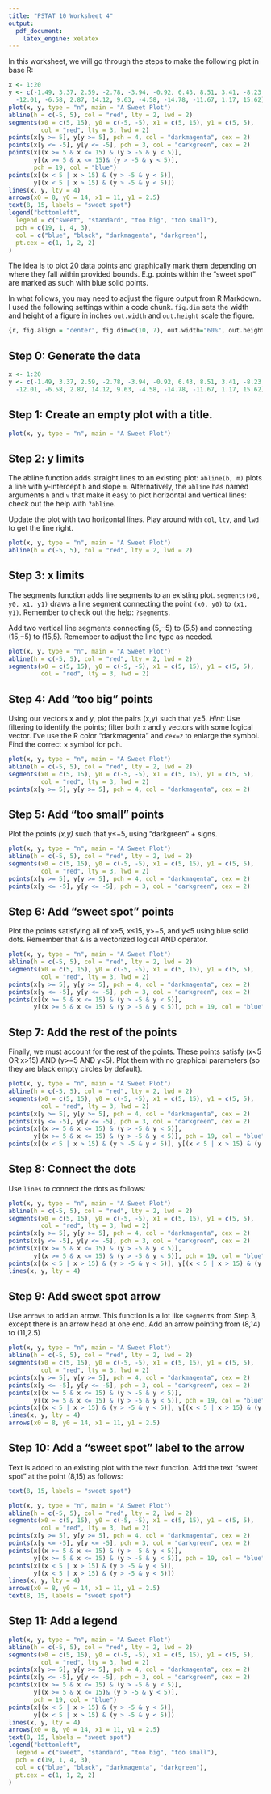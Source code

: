 ```yaml
---
title: "PSTAT 10 Worksheet 4"
output:
  pdf_document:
    latex_engine: xelatex
---
```


In this worksheet, we will go through the steps to make the following plot in base R:

```r
x <- 1:20
y <- c(-1.49, 3.37, 2.59, -2.78, -3.94, -0.92, 6.43, 8.51, 3.41, -8.23,
  -12.01, -6.58, 2.87, 14.12, 9.63, -4.58, -14.78, -11.67, 1.17, 15.62)
plot(x, y, type = "n", main = "A Sweet Plot")
abline(h = c(-5, 5), col = "red", lty = 2, lwd = 2)
segments(x0 = c(5, 15), y0 = c(-5, -5), x1 = c(5, 15), y1 = c(5, 5),
         col = "red", lty = 3, lwd = 2)
points(x[y >= 5], y[y >= 5], pch = 4, col = "darkmagenta", cex = 2)
points(x[y <= -5], y[y <= -5], pch = 3, col = "darkgreen", cex = 2)
points(x[(x >= 5 & x <= 15) & (y > -5 & y < 5)],
       y[(x >= 5 & x <= 15)& (y > -5 & y < 5)],
       pch = 19, col = "blue")
points(x[(x < 5 | x > 15) & (y > -5 & y < 5)],
       y[(x < 5 | x > 15) & (y > -5 & y < 5)])
lines(x, y, lty = 4)
arrows(x0 = 8, y0 = 14, x1 = 11, y1 = 2.5)
text(8, 15, labels = "sweet spot")
legend("bottomleft",
  legend = c("sweet", "standard", "too big", "too small"),
  pch = c(19, 1, 4, 3),
  col = c("blue", "black", "darkmagenta", "darkgreen"),
  pt.cex = c(1, 1, 2, 2)
)
```

The idea is to plot 20 data points and graphically mark them depending on where they fall within provided bounds. E.g. points within the “sweet spot” are marked as such with blue solid points.

In what follows, you may need to adjust the figure output from R Markdown. I used the following settings within a code chunk. `fig.dim` sets the width and height of a figure in inches `out.width` and `out.height` scale the figure.

```r
{r, fig.align = "center", fig.dim=c(10, 7), out.width="60%", out.height="60%"}
```

## Step 0: Generate the data

```r
x <- 1:20
y <- c(-1.49, 3.37, 2.59, -2.78, -3.94, -0.92, 6.43, 8.51, 3.41, -8.23,
  -12.01, -6.58, 2.87, 14.12, 9.63, -4.58, -14.78, -11.67, 1.17, 15.62)
```

## Step 1: Create an empty plot with a title.

```r
plot(x, y, type = "n", main = "A Sweet Plot")
```

## Step 2: y limits

The abline function adds straight lines to an existing plot: `abline(b, m)` plots a line with y-intercept `b` and slope `m`. Alternatively, the `abline` has named arguments `h` and `v` that make it easy to plot horizontal and vertical lines: check out the help with `?abline`.

Update the plot with two horizontal lines. Play around with `col`, `lty`, and `lwd` to get the line right.

```r
plot(x, y, type = "n", main = "A Sweet Plot")
abline(h = c(-5, 5), col = "red", lty = 2, lwd = 2)
```

## Step 3: x limits

The segments function adds line segments to an existing plot. `segments(x0, y0, x1, y1)` draws a line segment connecting the point `(x0, y0)` to `(x1, y1)`. Remember to check out the help: `?segments`.

Add two vertical line segments connecting (5,−5) to (5,5) and connecting (15,−5) to (15,5). Remember to adjust the line type as needed.

```r
plot(x, y, type = "n", main = "A Sweet Plot")
abline(h = c(-5, 5), col = "red", lty = 2, lwd = 2)
segments(x0 = c(5, 15), y0 = c(-5, -5), x1 = c(5, 15), y1 = c(5, 5),
         col = "red", lty = 3, lwd = 2)
```

## Step 4: Add “too big” points

Using our vectors x and y, plot the pairs (x,y) such that y≥5. *Hint:* Use filtering to identify the points; filter both `x` and `y` vectors with some logical vector. I’ve use the R color “darkmagenta” and `cex=2` to enlarge the symbol. Find the correct × symbol for pch.

```r
plot(x, y, type = "n", main = "A Sweet Plot")
abline(h = c(-5, 5), col = "red", lty = 2, lwd = 2)
segments(x0 = c(5, 15), y0 = c(-5, -5), x1 = c(5, 15), y1 = c(5, 5),
         col = "red", lty = 3, lwd = 2)
points(x[y >= 5], y[y >= 5], pch = 4, col = "darkmagenta", cex = 2)
```

## Step 5: Add “too small” points

Plot the points *(x,y)* such that y≤−5, using “darkgreen” + signs.

```r
plot(x, y, type = "n", main = "A Sweet Plot")
abline(h = c(-5, 5), col = "red", lty = 2, lwd = 2)
segments(x0 = c(5, 15), y0 = c(-5, -5), x1 = c(5, 15), y1 = c(5, 5),
         col = "red", lty = 3, lwd = 2)
points(x[y >= 5], y[y >= 5], pch = 4, col = "darkmagenta", cex = 2)
points(x[y <= -5], y[y <= -5], pch = 3, col = "darkgreen", cex = 2)
```

## Step 6: Add “sweet spot” points

Plot the points satisfying all of x≥5, x≤15, y>−5, and y<5 using blue solid dots. Remember that & is a vectorized logical AND operator.

```r
plot(x, y, type = "n", main = "A Sweet Plot")
abline(h = c(-5, 5), col = "red", lty = 2, lwd = 2)
segments(x0 = c(5, 15), y0 = c(-5, -5), x1 = c(5, 15), y1 = c(5, 5),
         col = "red", lty = 3, lwd = 2)
points(x[y >= 5], y[y >= 5], pch = 4, col = "darkmagenta", cex = 2)
points(x[y <= -5], y[y <= -5], pch = 3, col = "darkgreen", cex = 2)
points(x[(x >= 5 & x <= 15) & (y > -5 & y < 5)],
       y[(x >= 5 & x <= 15) & (y > -5 & y < 5)], pch = 19, col = "blue")
```

## Step 7: Add the rest of the points

Finally, we must account for the rest of the points. These points satisfy (x<5 OR x>15) AND (y>−5 AND y<5). Plot them with no graphical parameters (so they are black empty circles by default).

```r
plot(x, y, type = "n", main = "A Sweet Plot")
abline(h = c(-5, 5), col = "red", lty = 2, lwd = 2)
segments(x0 = c(5, 15), y0 = c(-5, -5), x1 = c(5, 15), y1 = c(5, 5),
         col = "red", lty = 3, lwd = 2)
points(x[y >= 5], y[y >= 5], pch = 4, col = "darkmagenta", cex = 2)
points(x[y <= -5], y[y <= -5], pch = 3, col = "darkgreen", cex = 2)
points(x[(x >= 5 & x <= 15) & (y > -5 & y < 5)], 
       y[(x >= 5 & x <= 15) & (y > -5 & y < 5)], pch = 19, col = "blue")
points(x[(x < 5 | x > 15) & (y > -5 & y < 5)], y[(x < 5 | x > 15) & (y > -5 & y < 5)])
```

## Step 8: Connect the dots

Use `lines` to connect the dots as follows:

```r
plot(x, y, type = "n", main = "A Sweet Plot")
abline(h = c(-5, 5), col = "red", lty = 2, lwd = 2)
segments(x0 = c(5, 15), y0 = c(-5, -5), x1 = c(5, 15), y1 = c(5, 5),
         col = "red", lty = 3, lwd = 2)
points(x[y >= 5], y[y >= 5], pch = 4, col = "darkmagenta", cex = 2)
points(x[y <= -5], y[y <= -5], pch = 3, col = "darkgreen", cex = 2)
points(x[(x >= 5 & x <= 15) & (y > -5 & y < 5)],
       y[(x >= 5 & x <= 15) & (y > -5 & y < 5)], pch = 19, col = "blue")
points(x[(x < 5 | x > 15) & (y > -5 & y < 5)], y[(x < 5 | x > 15) & (y > -5 & y < 5)])
lines(x, y, lty = 4)
```

## Step 9: Add sweet spot arrow

Use `arrows` to add an arrow. This function is a lot like `segments` from Step 3, except there is an arrow head at one end. Add an arrow pointing from (8,14)
 to (11,2.5)

```r
plot(x, y, type = "n", main = "A Sweet Plot")
abline(h = c(-5, 5), col = "red", lty = 2, lwd = 2)
segments(x0 = c(5, 15), y0 = c(-5, -5), x1 = c(5, 15), y1 = c(5, 5),
         col = "red", lty = 3, lwd = 2)
points(x[y >= 5], y[y >= 5], pch = 4, col = "darkmagenta", cex = 2)
points(x[y <= -5], y[y <= -5], pch = 3, col = "darkgreen", cex = 2)
points(x[(x >= 5 & x <= 15) & (y > -5 & y < 5)],
       y[(x >= 5 & x <= 15) & (y > -5 & y < 5)], pch = 19, col = "blue")
points(x[(x < 5 | x > 15) & (y > -5 & y < 5)], y[(x < 5 | x > 15) & (y > -5 & y < 5)])
lines(x, y, lty = 4)
arrows(x0 = 8, y0 = 14, x1 = 11, y1 = 2.5)
```


## Step 10: Add a “sweet spot” label to the arrow

Text is added to an existing plot with the `text` function. Add the text “sweet spot” at the point (8,15) as follows:

```r
text(8, 15, labels = "sweet spot")
```

```r
plot(x, y, type = "n", main = "A Sweet Plot")
abline(h = c(-5, 5), col = "red", lty = 2, lwd = 2)
segments(x0 = c(5, 15), y0 = c(-5, -5), x1 = c(5, 15), y1 = c(5, 5),
         col = "red", lty = 3, lwd = 2)
points(x[y >= 5], y[y >= 5], pch = 4, col = "darkmagenta", cex = 2)
points(x[y <= -5], y[y <= -5], pch = 3, col = "darkgreen", cex = 2)
points(x[(x >= 5 & x <= 15) & (y > -5 & y < 5)],
       y[(x >= 5 & x <= 15) & (y > -5 & y < 5)], pch = 19, col = "blue")
points(x[(x < 5 | x > 15) & (y > -5 & y < 5)],
       y[(x < 5 | x > 15) & (y > -5 & y < 5)])
lines(x, y, lty = 4)
arrows(x0 = 8, y0 = 14, x1 = 11, y1 = 2.5)
text(8, 15, labels = "sweet spot")
```

## Step 11: Add a legend

```r
plot(x, y, type = "n", main = "A Sweet Plot")
abline(h = c(-5, 5), col = "red", lty = 2, lwd = 2)
segments(x0 = c(5, 15), y0 = c(-5, -5), x1 = c(5, 15), y1 = c(5, 5),
         col = "red", lty = 3, lwd = 2)
points(x[y >= 5], y[y >= 5], pch = 4, col = "darkmagenta", cex = 2)
points(x[y <= -5], y[y <= -5], pch = 3, col = "darkgreen", cex = 2)
points(x[(x >= 5 & x <= 15) & (y > -5 & y < 5)],
       y[(x >= 5 & x <= 15)& (y > -5 & y < 5)],
       pch = 19, col = "blue")
points(x[(x < 5 | x > 15) & (y > -5 & y < 5)],
       y[(x < 5 | x > 15) & (y > -5 & y < 5)])
lines(x, y, lty = 4)
arrows(x0 = 8, y0 = 14, x1 = 11, y1 = 2.5)
text(8, 15, labels = "sweet spot")
legend("bottomleft",
  legend = c("sweet", "standard", "too big", "too small"),
  pch = c(19, 1, 4, 3),
  col = c("blue", "black", "darkmagenta", "darkgreen"),
  pt.cex = c(1, 1, 2, 2)
)
```
